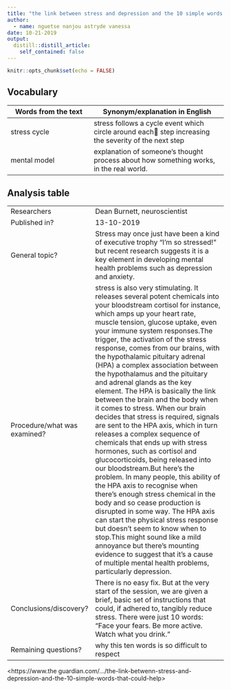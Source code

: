 ```yaml
---
title: "the link between stress and depression and the 10 simple words that could help"
author:
  - name: nguetse nanjou astryde vanessa
date: 10-21-2019
output:
  distill::distill_article:
    self_contained: false
---
```


```r
knitr::opts_chunk$set(echo = FALSE)
```


## Vocabulary 

| Words from the text | Synonym/explanation in English |
| ------------------- | ------------------------------ |
| stress cycle        | stress follows a cycle event which circle around each step increasing the severity of the next step                   |
| mental model        | explanation of someone's thought process about how something works, in the real world.         |

## Analysis table 

|                              |                                                                     |
| ---------------------------- | ------------------------------------------------------------------- |
| Researchers                  | Dean Burnett, neuroscientist                        |
| Published in?                | 13-10-2019                                                       |
| General topic?               |Stress may once just have been a kind of executive trophy “I’m so stressed!” but recent research suggests it is a key element in developing mental health problems such as depression and anxiety.                      |
| Procedure/what was examined? |  stress is also very stimulating. It releases several potent chemicals into your bloodstream cortisol for instance, which amps up your heart rate, muscle tension, glucose uptake, even your immune system responses.The trigger, the activation of the stress response, comes from our brains, with the hypothalamic pituitary adrenal (HPA) a complex association between the hypothalamus and the pituitary and adrenal glands  as the key element. The HPA is basically the link between the brain and the body when it comes to stress. When our brain decides that stress is required, signals are sent to the HPA axis, which in turn releases a complex sequence of chemicals that ends up with stress hormones, such as cortisol and glucocorticoids, being released into our bloodstream.But here’s the problem. In many people, this ability of the HPA axis to recognise when there’s enough stress chemical in the body and so cease production is disrupted in some way. The HPA axis can start the physical stress response but doesn’t seem to know when to stop.This might sound like a mild annoyance but there’s mounting evidence to suggest that it’s a cause of multiple mental health problems, particularly depression. |
| Conclusions/discovery?       |  There is no easy fix. But at the very start of the session, we are given a brief, basic set of instructions that could, if adhered to, tangibly reduce stress. There were just 10 words: “Face your fears. Be more active. Watch what you drink.”      |
| Remaining questions?         | why this ten words is so difficult to respect |


<https://www.the guardian.com/.../the-link-betwenn-stress-and-depression-and-the-10-simple-words-that-could-help>



